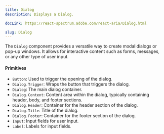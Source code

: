```yaml
---
title: Dialog
description: Displays a Dialog.

docLink: https://react-spectrum.adobe.com/react-aria/Dialog.html

slug: Dialog
---
```

The `Dialog` component provides a versatile way to create modal dialogs or pop-up windows. It allows for interactive content such as forms, messages, or any other type of user input. 

#### Primitives
- `Button`: Used to trigger the opening of the dialog.
- `Dialog.Trigger`: Wraps the button that triggers the dialog.
- `Dialog`: The main dialog container.
- `Dialog.Content`: Content area within the dialog, typically containing header, body, and footer sections.
- `Dialog.Header`: Container for the header section of the dialog.
- `Dialog.Title`: Title of the dialog.
- `Dialog.Footer`: Container for the footer section of the dialog.
- `Input`: Input fields for user input.
- `Label`: Labels for input fields.

<ComponentPreview name="dialog/preview" />


